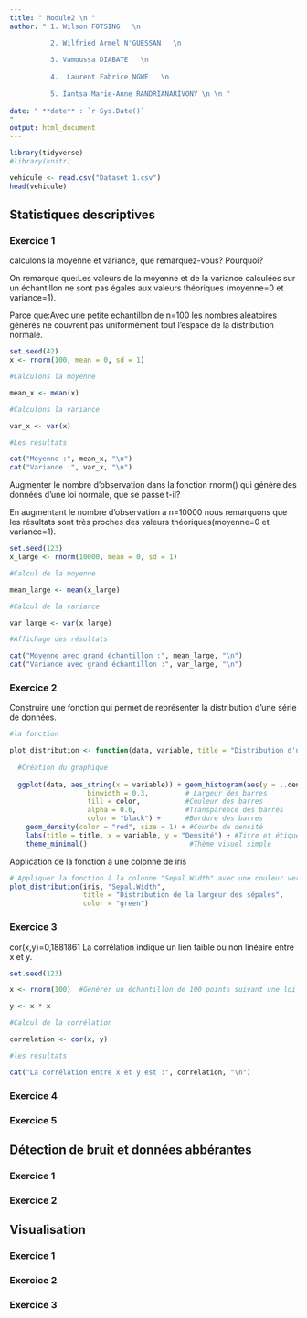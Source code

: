 ---
title: " Module2 \n "
author: " 1. Wilson FOTSING   \n  

          2. Wilfried Armel N'GUESSAN   \n   
          
          3. Vamoussa DIABATE   \n  
          
          4.  Laurent Fabrice NGWE   \n
          
          5. Iantsa Marie-Anne RANDRIANARIVONY \n \n "  
          
date: " **date** : `r Sys.Date()` 
"
output: html_document
---

```{r libairies, include=FALSE}
library(tidyverse)
#library(knitr)
```

```{r dataset}
vehicule <- read.csv("Dataset 1.csv")
head(vehicule)
```

## Statistiques descriptives

### Exercice 1

calculons la moyenne et variance, que remarquez-vous? Pourquoi?

On remarque que:Les valeurs de la moyenne et de la variance calculées sur un échantillon ne sont pas égales aux valeurs théoriques (moyenne=0 et variance=1).

Parce que:Avec une petite echantillon de n=100 les nombres aléatoires générés ne couvrent pas uniformément tout l’espace de la distribution normale.

```{r}
set.seed(42)
x <- rnorm(100, mean = 0, sd = 1)

#Calculons la moyenne

mean_x <- mean(x)

#Calculons la variance

var_x <- var(x)

#Les résultats

cat("Moyenne :", mean_x, "\n")
cat("Variance :", var_x, "\n")
```
Augmenter le nombre d’observation dans la fonction rnorm() qui génère des données d’une loi normale, que se passe t-il?

En augmentant le nombre d'observation a n=10000 nous remarquons que les résultats sont très proches des valeurs théoriques(moyenne=0 et variance=1).

```{r}
set.seed(123)
x_large <- rnorm(10000, mean = 0, sd = 1)

#Calcul de la moyenne

mean_large <- mean(x_large)

#Calcul de la variance

var_large <- var(x_large)

#Affichage des résultats

cat("Moyenne avec grand échantillon :", mean_large, "\n")
cat("Variance avec grand échantillon :", var_large, "\n")
```

### Exercice 2

Construire une fonction qui permet de représenter la distribution d’une série de données. 

```{r}
#la fonction

plot_distribution <- function(data, variable, title = "Distribution d'une série ", color = "blue")
  
  #Création du graphique
  
  ggplot(data, aes_string(x = variable)) + geom_histogram(aes(y = ..density..), 
                   binwidth = 0.3,         # Largeur des barres
                   fill = color,           #Couleur des barres
                   alpha = 0.6,            #Transparence des barres
                   color = "black") +      #Bordure des barres
    geom_density(color = "red", size = 1) + #Courbe de densité
    labs(title = title, x = variable, y = "Densité") + #Titre et étiquettes des axes
    theme_minimal()                         #Thème visuel simple
```

Application de la fonction à une colonne de iris

```{r}
# Appliquer la fonction à la colonne "Sepal.Width" avec une couleur verte
plot_distribution(iris, "Sepal.Width", 
                  title = "Distribution de la largeur des sépales", 
                  color = "green")
```
### Exercice 3
cor(x,y)=0,1881861
La corrélation indique un lien faible ou non linéaire entre x et y.


```{r}
set.seed(123)  

x <- rnorm(100)  #Générer un échantillon de 100 points suivant une loi normale

y <- x * x

#Calcul de la corrélation

correlation <- cor(x, y)

#les résultats

cat("La corrélation entre x et y est :", correlation, "\n")
```


### Exercice 4

### Exercice 5

## Détection de bruit et données abbérantes

### Exercice 1

### Exercice 2 


## Visualisation

### Exercice 1

### Exercice 2

### Exercice 3





